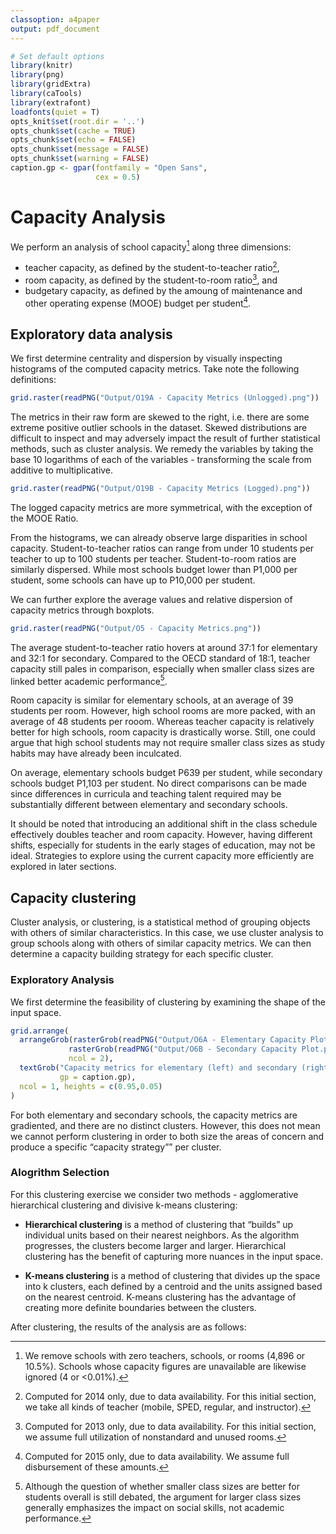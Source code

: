 ```yaml
---
classoption: a4paper
output: pdf_document
---
```


```r
# Set default options
library(knitr)
library(png)
library(gridExtra)
library(caTools)
library(extrafont)
loadfonts(quiet = T)
opts_knit$set(root.dir = '..')
opts_chunk$set(cache = TRUE)
opts_chunk$set(echo = FALSE)
opts_chunk$set(message = FALSE)
opts_chunk$set(warning = FALSE)
caption.gp <- gpar(fontfamily = "Open Sans",
                   cex = 0.5)
```

# Capacity Analysis

We perform an analysis of school capacity[^1] along three dimensions:

* teacher capacity, as defined by the student-to-teacher ratio[^2],
* room capacity, as defined by the student-to-room ratio[^3], and 
* budgetary capacity, as defined by the amoung of maintenance and other operating expense (MOOE) budget per student[^4].

[^1]: We remove schools with zero teachers, schools, or rooms (4,896 or 10.5%). Schools whose capacity figures are unavailable are likewise ignored (4 or <0.01%).
[^2]: Computed for 2014 only, due to data availability. For this initial section, we take all kinds of teacher (mobile, SPED, regular, and instructor).
[^3]: Computed for 2013 only, due to data availability. For this initial section, we assume full utilization of nonstandard and unused rooms.
[^4]: Computed for 2015 only, due to data availability. We assume full disbursement of these amounts.

## Exploratory data analysis

We first determine centrality and dispersion by visually inspecting histograms of the computed capacity metrics. Take note the following definitions:

```r
grid.raster(readPNG("Output/O19A - Capacity Metrics (Unlogged).png"))
```

The metrics in their raw form are skewed to the right, i.e. there are some extreme positive outlier schools in the dataset. Skewed distributions are difficult to inspect and may adversely impact the result of further statistical methods, such as cluster analysis. We remedy the variables by taking the base 10 logarithms of each of the variables - transforming the scale from additive to multiplicative.

```r
grid.raster(readPNG("Output/O19B - Capacity Metrics (Logged).png"))
```

The logged capacity metrics are more symmetrical, with the exception of the MOOE Ratio. 

From the histograms, we can already observe large disparities in school capacity. Student-to-teacher ratios can range from under 10 students per teacher to up to 100 students per teacher. Student-to-room ratios are similarly dispersed. While most schools budget lower than P1,000 per student, some schools can have up to P10,000 per student.

We can further explore the average values and relative dispersion of capacity metrics through boxplots.

```r
grid.raster(readPNG("Output/O5 - Capacity Metrics.png"))
```

The average student-to-teacher ratio hovers at around 37:1 for elementary and 32:1 for secondary. Compared to the OECD standard of 18:1, teacher capacity still pales in comparison, especially when smaller class sizes are linked better academic performance[^5].

Room capacity is similar for elementary schools, at an average of 39 students per room. However, high school rooms are more packed, with an average of 48 students per rooom. Whereas teacher capacity is relatively better for high schools, room capacity is drastically worse. Still, one could argue that high school students may not require smaller class sizes as study habits may have already been inculcated.

On average, elementary schools budget P639 per student, while secondary schools budget P1,103 per student. No direct comparisons can be made since differences in curricula and teaching talent required may be substantially different between elementary and secondary schools.

It should be noted that introducing an additional shift in the class schedule effectively doubles teacher and room capacity. However, having different shifts, especially for students in the early stages of education, may not be ideal. Strategies to explore using the current capacity more efficiently are explored in later sections.

[^5]: Although the question of whether smaller class sizes are better for students overall is still debated, the argument for larger class sizes generally emphasizes the impact on social skills, not academic performance.

## Capacity clustering

Cluster analysis, or clustering, is a statistical method of grouping objects with others of similar characteristics. In this case, we use cluster analysis to group schools along with others of similar capacity metrics. We can then determine a capacity building strategy for each specific cluster.

### Exploratory Analysis

We first determine the feasibility of clustering by examining the shape of the input space.

```r
grid.arrange(
  arrangeGrob(rasterGrob(readPNG("Output/O6A - Elementary Capacity Plot.png")),
             rasterGrob(readPNG("Output/O6B - Secondary Capacity Plot.png")),
             ncol = 2),
  textGrob("Capacity metrics for elementary (left) and secondary (right) schools.",
           gp = caption.gp),
  ncol = 1, heights = c(0.95,0.05)
)
```

For both elementary and secondary schools, the capacity metrics are gradiented, and there are no distinct clusters. However, this does not mean we cannot perform clustering in order to both size the areas of concern and produce a specific "capacity strategy"" per cluster.

### Alogrithm Selection

For this clustering exercise we consider two methods - agglomerative hierarchical clustering and divisive k-means clustering:

* **Hierarchical clustering** is a method of clustering that "builds" up individual units based on their nearest neighbors. As the algorithm progresses, the clusters become larger and larger. Hierarchical clustering has the benefit of capturing more nuances in the input space.

* **K-means clustering** is a method of clustering that divides up the space into k clusters, each defined by a centroid and the units assigned based on the nearest centroid. K-means clustering has the advantage of creating more definite boundaries between the clusters.

After clustering, the results of the analysis are as follows:




